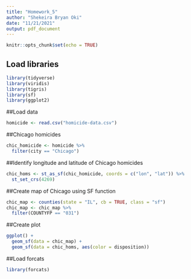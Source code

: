 ```yaml
---
title: "Homework_5"
author: "Shekeira Bryan Oki"
date: "11/21/2021"
output: pdf_document
---
```


```r
knitr::opts_chunk$set(echo = TRUE)
```

## Load libraries
```r
library(tidyverse)
library(viridis)
library(tigris)
library(sf)
library(ggplot2)
```


##Load data
```r
homicide <- read.csv("homicide-data.csv")
```


##Chicago homicides
```r
chic_homicide <- homicide %>%
  filter(city == "Chicago")
```


##Identify longitude and latitude of Chicago homicides
```r
chic_homs <- st_as_sf(chic_homicide, coords = c("lon", "lat")) %>%
  st_set_crs(4269)
```


##Create map of Chicago using SF function
```r
chic_map <- counties(state = "IL", cb = TRUE, class = "sf")
chic_map <- chic_map %>%
  filter(COUNTYFP == "031")
```


##Create plot
```r
ggplot() +
  geom_sf(data = chic_map) +
  geom_sf(data = chic_homs, aes(color = disposition))
```
##Load forcats
```r
library(forcats)
```



